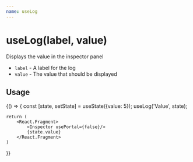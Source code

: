 ```yaml
---
name: useLog
---
```


# useLog(label, value)

Displays the value in the inspector panel

- `label` - A label for the log
- `value` - The value that should be displayed


## Usage
<Playground>
{() => {
    const [state, setState] = useState({value: 5});
    useLog('Value', state);

    return (
        <React.Fragment>
            <Inspector usePortal={false}/>
            {state.value}
        </React.Fragment>
    )
  }}
</Playground>
